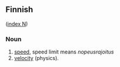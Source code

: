 ==Finnish==
([[Wiktionary:Finnish_index_n|index N]])

===Noun===

# [[speed]], speed limit means ''nopeusrajoitus''
# [[velocity]] (physics).